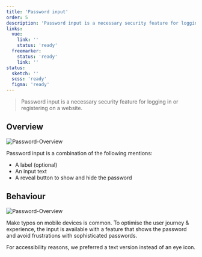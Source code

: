 ```yaml
---
title: 'Password input'
order: 5
description: 'Password input is a necessary security feature for logging in or registering on a website.'
links:
  vue:
    link: ''
    status: 'ready'
  freemarker:
    status: 'ready'
    link: ''
status:
  sketch: ''
  scss: 'ready'
  figma: 'ready'
---
```


> Password input is a necessary security feature for logging in or registering on a website.

<Preview path="default" nude />

## Overview

![Password-Overview](Password-Overview.png)

Password input is a combination of the following mentions:

- A label (optional)
- An input text
- A reveal button to show and hide the password

## Behaviour

![Password-Overview](Password-RevealButton.png)

Make typos on mobile devices is common. To optimise the user journey & experience, the input is available with a feature that shows the password and avoid frustrations with sophisticated passwords.

For accessibility reasons, we preferred a text version instead of an eye icon.

<Preview path="all-cases" nude />
